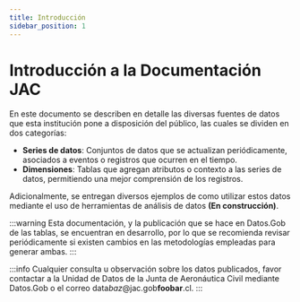 ```yaml
---
title: Introducción
sidebar_position: 1
---
```


# Introducción a la Documentación JAC

En este documento se describen en detalle las diversas fuentes
de datos que esta institución pone a disposición del público,
las cuales se dividen en dos categorías:
- **Series de datos**: Conjuntos de datos que se actualizan
  periódicamente, asociados a eventos o registros que ocurren
  en el tiempo.
- **Dimensiones**: Tablas que agregan atributos o contexto a las
    series de datos, permitiendo una mejor comprensión de los
    registros.

Adicionalmente, se entregan diversos ejemplos de como utilizar
estos datos mediante el uso de herramientas de análisis de datos
**(En construcción)**.

:::warning
Esta documentación, y la publicación que se hace en Datos.Gob de las tablas,
se encuentran en desarrollo, por lo que se recomienda revisar periódicamente
si existen cambios en las metodologías empleadas para generar ambas.
:::

:::info
Cualquier consulta u observación sobre los datos publicados, favor
contactar a la Unidad de Datos de la Junta de Aeronáutica Civil mediante
Datos.Gob o el correo <span class="email">data<i>baz</i>@jac.gob<b>foobar</b>.cl</span>.
:::
